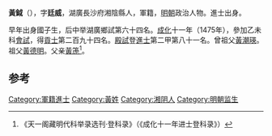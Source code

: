 '''黃鉞'''（{{bd|1436年||？}}），字'''廷威'''，湖廣長沙府湘陰縣人，軍籍，[[明朝|明朝]]政治人物。進士出身。

早年出身國子生，后中举湖廣鄉試第六十四名。[[成化|成化]]十一年（1475年），參加乙未科[[會試|會試]]，得[[貢士|貢士]]第二百九十四名。[[殿試|殿試]]登[[進士|進士]]第二甲第八十一名。曾祖父[[黃潮瑛|黃潮瑛]]。祖父[[黃德明|黃德明]]。父亲[[黃箎|黃箎]]<ref>《天一阁藏明代科举录选刊·登科录》（《成化十一年进士登科录》）</ref>。

==参考==
{{reflist}}
{{明朝人物小作品}}
{{成化十一年乙未科殿試金榜}}
[[Category:軍籍進士|Category:軍籍進士]]
[[Category:黃姓|Category:黃姓]]
[[Category:湘阴人|Category:湘阴人]]
[[Category:明朝监生|Category:明朝监生]]
